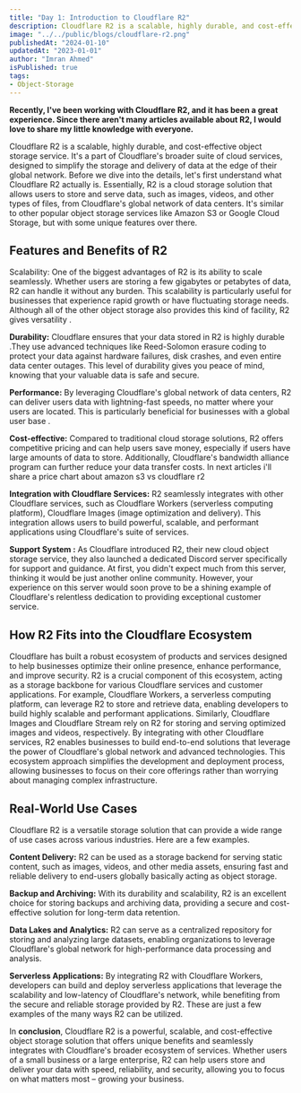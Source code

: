 ```yaml
---
title: "Day 1: Introduction to Cloudflare R2"
description: Cloudflare R2 is a scalable, highly durable, and cost-effective object storage service.
image: "../../public/blogs/cloudflare-r2.png"
publishedAt: "2024-01-10"
updatedAt: "2023-01-01"
author: "Imran Ahmed"
isPublished: true
tags: 
- Object-Storage
---
```


**Recently, I've been working with Cloudflare R2, and it has been a great experience. 
Since there aren't many articles available about R2, I would love to share my little  knowledge with everyone.**

Cloudflare R2 is a scalable, highly durable, and cost-effective object storage service. It's a part of Cloudflare's broader suite of cloud services, designed to simplify the storage and delivery of data at the edge of their global network.
Before we dive into the details, let's first understand what Cloudflare R2 actually is. Essentially, R2 is a cloud storage solution that allows users to store and serve data, such as images, videos, and other types of files, from Cloudflare's global network of data centers. It's similar to other popular object storage services like Amazon S3 or Google Cloud Storage, but with some unique features over there.
## Features and Benefits of R2
Scalability: One of the biggest advantages of R2 is its ability to scale seamlessly. Whether users are storing a few gigabytes or petabytes of data, R2 can handle it without any burden. This scalability is particularly useful for businesses that experience rapid growth or have fluctuating storage needs. Although all of the other object storage also provides this kind of facility, R2 gives versatility .

**Durability:** Cloudflare ensures that your data stored in R2 is highly durable .They use advanced techniques like Reed-Solomon erasure coding to protect your data against hardware failures, disk crashes, and even entire data center outages. This level of durability gives you peace of mind, knowing that your valuable data is safe and secure.

**Performance:** By leveraging Cloudflare's global network of data centers, R2 can deliver users data with lightning-fast speeds, no matter where your users are located. This is particularly beneficial for businesses with a global user base .

**Cost-effective:** Compared to traditional cloud storage solutions, R2 offers competitive pricing and can help users save money, especially if users have large amounts of data to store. Additionally, Cloudflare's bandwidth alliance program can further reduce your data transfer costs. In next articles i'll share a price chart about amazon s3 vs cloudflare r2 

**Integration with Cloudflare Services:** R2 seamlessly integrates with other Cloudflare services, such as Cloudflare Workers (serverless computing platform), Cloudflare Images (image optimization and delivery). This integration allows users to build powerful, scalable, and performant applications using Cloudflare's suite of services.

**Support System :** As Cloudflare introduced R2, their new cloud object storage service, they also launched a dedicated Discord server specifically for support and guidance. At first, you didn't expect much from this server, thinking it would be just another online community. However, your experience on this server would soon prove to be a shining example of Cloudflare's relentless dedication to providing exceptional customer service.
## How R2 Fits into the Cloudflare Ecosystem
Cloudflare has built a robust ecosystem of products and services designed to help businesses optimize their online presence, enhance performance, and improve security. R2 is a crucial component of this ecosystem, acting as a storage backbone for various Cloudflare services and customer applications.
For example, Cloudflare Workers, a serverless computing platform, can leverage R2 to store and retrieve data, enabling developers to build highly scalable and performant applications. Similarly, Cloudflare Images and Cloudflare Stream rely on R2 for storing and serving optimized images and videos, respectively.
By integrating with other Cloudflare services, R2 enables businesses to build end-to-end solutions that leverage the power of Cloudflare's global network and advanced technologies. This ecosystem approach simplifies the development and deployment process, allowing businesses to focus on their core offerings rather than worrying about managing complex infrastructure.
## Real-World Use Cases
Cloudflare R2 is a versatile storage solution that can provide a wide range of use cases across various industries. Here are a few examples.

**Content Delivery:** R2 can be used as a storage backend for serving static content, such as images, videos, and other media assets, ensuring fast and reliable delivery to end-users globally basically acting as object storage.

**Backup and Archiving:** With its durability and scalability, R2 is an excellent choice for storing backups and archiving data, providing a secure and cost-effective solution for long-term data retention.

**Data Lakes and Analytics:** R2 can serve as a centralized repository for storing and analyzing large datasets, enabling organizations to leverage Cloudflare's global network for high-performance data processing and analysis.

**Serverless Applications:** By integrating R2 with Cloudflare Workers, developers can build and deploy serverless applications that leverage the scalability and low-latency of Cloudflare's network, while benefiting from the secure and reliable storage provided by R2.
These are just a few examples of the many ways R2 can be utilized. 

In **conclusion**, Cloudflare R2 is a powerful, scalable, and cost-effective object storage solution that offers unique benefits and seamlessly integrates with Cloudflare's broader ecosystem of services. Whether users of a small business or a large enterprise, R2 can help users store and deliver your data with speed, reliability, and security, allowing you to focus on what matters most – growing your business.
